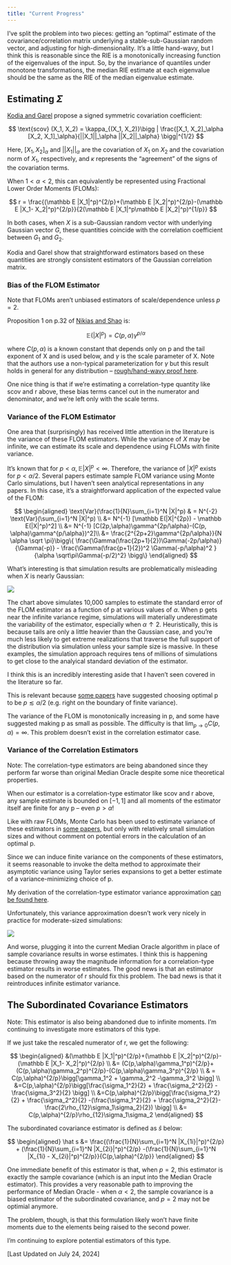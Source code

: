 ```yaml
---
title: "Current Progress"
---
```


I've split the problem into two pieces: getting an "optimal" estimate of the covariance/correlation matrix underlying a stable-sub-Gaussian random vector, and adjusting for high-dimensionality. It's a little hand-wavy, but I think this is reasonable since the RIE is a monotonically increasing function of the eigenvalues of the input. So, by the invariance of quantiles under monotone transformations, the median RIE estimate at each eigenvalue should be the same as the RIE of the median eigenvalue estimate. 

## Estimating $\Sigma$

[Kodia and Garel](https://hal.science/hal-00951885) propose a signed symmetric covariation coefficient:

$$
\text{scov} (X_1, X_2) = \kappa_{(X_1, X_2)}\bigg | \frac{[X_1, X_2]_\alpha [X_2, X_1]_\alpha}{||X_1||_\alpha ||X_2||_\alpha} \bigg|^{1/2}
$$

Here, $[X_1, X_2]_\alpha$ and $||X_1||_\alpha$ are the covariation of $X_1$ on $X_2$ and the covariation norm of $X_1$, respectively, and $\kappa$ represents the "agreement" of the signs of the covariation terms.

When $1 < \alpha < 2$, this can equivalently be represented using Fractional Lower Order Moments (FLOMs):

$$
r = \frac{(\mathbb E |X_1|^p)^{2/p}+(\mathbb E |X_2|^p)^{2/p}-(\mathbb E |X_1- X_2|^p)^{2/p}}{2(\mathbb E |X_1|^p\mathbb E |X_2|^p)^{1/p}}
$$

In both cases, when $X$ is a sub-Gaussian random vector with underlying Gaussian vector $G$, these quantities coincide with the correlation coefficient between $G_1$ and $G_2$.

Kodia and Garel show that straightforward estimators based on these quantities are strongly consistent estimators of the Gaussian correlation matrix. 

### Bias of the FLOM Estimator

Note that FLOMs aren't unbiased estimators of scale/dependence unless $p=2$.

Proposition 1 on p.32 of [Nikias and Shao](https://catalyst.library.jhu.edu/permalink/01JHU_INST/t3c16/alma991014131159707861) is:

$$
\mathbb E(|X|^p) = C(p,\alpha)\gamma^{p/\alpha}
$$

where $C(p,\alpha)$ is a known constant that depends only on p and the tail exponent of X and is used below, and $\gamma$ is the scale parameter of X. Note that the authors use a non-typical parameterization for $\gamma$ but this result holds in general for any distribution -- [rough/hand-wavy proof here](open_questions.qmd).

One nice thing is that if we're estimating a correlation-type quantity like scov and r above, these bias terms cancel out in the numerator and denominator, and we're left only with the scale terms.

### Variance of the FLOM Estimator

One area that (surprisingly) has received little attention in the literature is the variance of these FLOM estimators. While the variance of $X$ may be infinite, we can estimate its scale and dependence using FLOMs with finite variance. 

It's known that for $p<\alpha, \mathbb E |X|^p < \infty$. Therefore, the variance of $|X|^p$ exists for $p<\alpha/2$. Several papers estimate sample FLOM variance using Monte Carlo simulations, but I haven't seen analytical representations in any papers. In this case, it's a  straightforward application of the expected value of the FLOM:

$$
\begin{aligned}
\text{Var}(\frac{1}{N}\sum_{i=1}^N |X|^p) & = N^{-2} \text{Var}(\sum_{i=1}^N |X|^p) \\
&= N^{-1} [\mathbb E(|X|^{2p}) - \mathbb E(|X|^p)^2] \\
&= N^{-1} [C(2p,\alpha)\gamma^{2p/\alpha}-(C(p, \alpha)\gamma^{p/\alpha})^2]\\
 &= \frac{2^{2p+2}\gamma^{2p/\alpha}}{N \alpha \sqrt \pi}\bigg\{ \frac{\Gamma(\frac{2p+1}{2})\Gamma(-2p/\alpha)}{\Gamma(-p)} - \frac{\Gamma(\frac{p+1}{2})^2 \Gamma(-p/\alpha)^2 }{\alpha \sqrt\pi\Gamma(-p/2)^2} \bigg\}
\end{aligned}
$$

What's interesting is that simulation results are problematically misleading when $X$ is nearly Gaussian:

![](images/FLOM_simulated_vs_analytical_sd.png)

The chart above simulates 10,000 samples to estimate the standard error of the FLOM estimator as a function of p at various values of $\alpha$. When p gets near the infinite variance regime, simulations will materially underestimate the variability of the estimator, especially when $\alpha \uparrow 2$. Heuristically, this is because tails are only a little heavier than the Gaussian case, and you're much less likely to get extreme realizations that traverse the full support of the distribution via simulation unless your sample size is massive. In these examples, the simulation approach requires tens of millions of simulations to get close to the analyical standard deviation of the estimator. 

I think this is an incredibly interesting aside that I haven't seen covered in the literature so far.

This is relevant because [some papers](https://ieeexplore.ieee.org/document/8579596) have suggested choosing optimal p to be $p \lesssim \alpha/2$ (e.g. right on the boundary of finite variance).

The variance of the FLOM is monotonically increasing in p, and some have suggested making p as small as possible. The difficulty is that $\lim_{p \rightarrow 0} C(p, \alpha) = \infty$. This problem doesn't exist in the correlation estimator case.

### Variance of the Correlation Estimators

::: {.callout-important}
Note: The correlation-type estimators are being abandoned since they perform far worse than original Median Oracle despite some nice theoretical properties.
:::

When our estimator is a correlation-type estimator like scov and r above, any sample estimate is bounded on $[-1,1]$ and all moments of the estimator itself are finite for any p -- even $p>\alpha$!

Like with raw FLOMs, Monte Carlo has been used to estimate variance of these estimators in [some papers](https://ieeexplore.ieee.org/document/1673451), but only with relatively small simulation sizes and without comment on potential errors in the calculation of an optimal p.

Since we can induce finite variance on the components of these estimators, it seems reasonable to invoke the delta method to approximate their asymptotic variance using Taylor series expansions to get a better estimate of a variance-minimizing choice of p.

My derivation of the correlation-type estimator variance approximation [can be found here](corr_variance_derivation.qmd).

Unfortunately, this variance approximation doesn't work very nicely in practice for moderate-sized simulations:

![](images/corr_simulated_vs_analytical_sd.png)

And worse, plugging it into the current Median Oracle algorithm in place of sample covariance results in worse estimates. I think this is happening because throwing away the magnitude information for a correlation-type estimator results in worse estimates. The good news is that an estimator based on the numerator of r should fix this problem. The bad news is that it reintroduces infinite estimator variance.

## The Subordinated Covariance Estimators

::: {.callout-important}
Note: This estimator is also being abandoned due to infinite moments. I'm continuing to investigate more estimators of this type.
:::

If we just take the rescaled numerator of r, we get the following:

$$
\begin{aligned}
&(\mathbb E |X_1|^p)^{2/p}+(\mathbb E |X_2|^p)^{2/p}-(\mathbb E |X_1- X_2|^p)^{2/p} \\
&= (C(p,\alpha)\gamma_1^p)^{2/p}+(C(p,\alpha)\gamma_2^p)^{2/p}-(C(p,\alpha)\gamma_3^p)^{2/p}
 \\
& = C(p,\alpha)^{2/p}\bigg[\gamma_1^2 + \gamma_2^2 -\gamma_3^2 \bigg] \\
&=C(p,\alpha)^{2/p}\bigg[\frac{\sigma_1^2}{2} + \frac{\sigma_2^2}{2} -\frac{\sigma_3^2}{2}  \bigg] \\
&=C(p,\alpha)^{2/p}\bigg[\frac{\sigma_1^2}{2} + \frac{\sigma_2^2}{2} -(\frac{\sigma_1^2}{2} + \frac{\sigma_2^2}{2}-\frac{2\rho_{12}\sigma_1\sigma_2}{2}) \bigg] \\
&= C(p,\alpha)^{2/p}\rho_{12}\sigma_1\sigma_2
\end{aligned}
$$

The subordinated covariance estimator is defined as $\hat s$ below:

$$
\begin{aligned}
\hat s &= \frac{(\frac{1}{N}\sum_{i=1}^N |X_{1i}|^p)^{2/p} + (\frac{1}{N}\sum_{i=1}^N |X_{2i}|^p)^{2/p} -(\frac{1}{N}\sum_{i=1}^N |X_{1i} - X_{2i}|^p)^{2/p}}{C(p,\alpha)^{2/p}}
\end{aligned}
$$

One immediate benefit of this estimator is that, when $p=2$, this estimator is exactly the sample covariance (which is an input into the Median Oracle estimator). This provides a very reasonable path to improving the performance of Median Oracle - when $\alpha<2$, the sample covariance is a biased estimator of the subordinated covariance, and $p=2$ may not be optimial anymore.  

The problem, though, is that this formulation likely won't have finite moments due to the elements being raised to the second power.

I'm continuing to explore potential estimators of this type.


[Last Updated on July 24, 2024]
